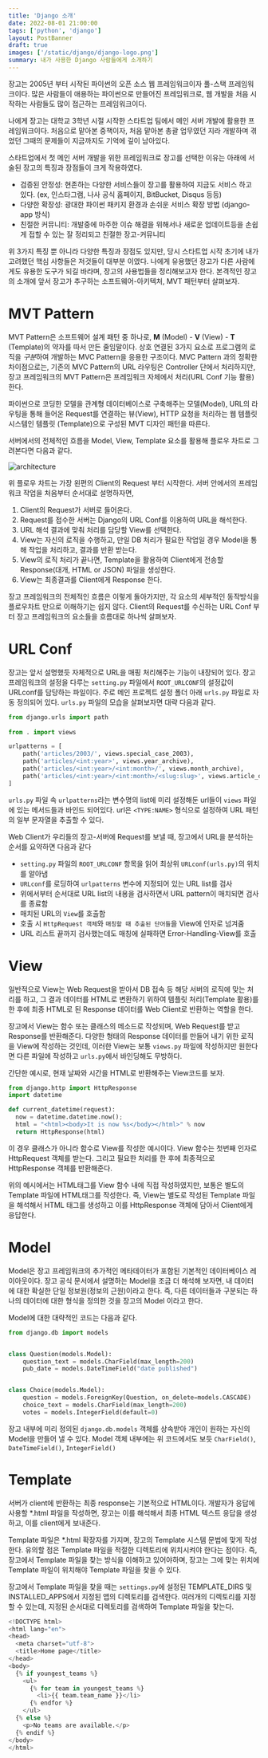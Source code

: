```yaml
---
title: 'Django 소개'
date: 2022-08-01 21:00:00
tags: ['python', 'django']
layout: PostBanner
draft: true
images: ['/static/django/django-logo.png']
summary: 내가 사용한 Django 사람들에게 소개하기
---
```


장고는 2005년 부터 시작된 파이썬의 오픈 소스 웹 프레임워크이자 풀-스택 프레임워크이다. 많은 사람들이 애용하는 파이썬으로 만들어진 프레임워크로, 웹 개발을 처음 시작하는 사람들도 많이 접근하는 프레임워크이다.

나에게 장고는 대학교 3학년 시절 시작한 스타트업 팀에서 메인 서버 개발에 활용한 프레임워크이다. 처음으로 맡아본 중책이자, 처음 맡아본 총괄 업무였던 지라 개발하며 겪었던 그때의 문제들이 지금까지도 기억에 깊이 남아있다.

스타트업에서 첫 메인 서버 개발을 위한 프레임워크로 장고를 선택한 이유는 아래에 서술된 장고의 특징과 장점들이 크게 작용하였다.

- 검증된 안정성: 현존하는 다양한 서비스들이 장고를 활용하여 지금도 서비스 하고 있다. (ex, 인스타그램, 나사 공식 홈페이지, BitBucket, Disqus 등등)
- 다양한 확장성: 광대한 파이썬 패키지 환경과 손쉬운 서비스 확장 방법 (django-app 방식)
- 친절한 커뮤니티: 개발중에 마주한 이슈 해결을 위해서나 새로운 업데이트등을 손쉽게 접할 수 있는 잘 정리되고 친절한 장고-커뮤니티

위 3가지 특징 뿐 아니라 다양한 특징과 장점도 있지만, 당시 스타트업 시작 초기에 내가 고려했던 핵심 사항들은 저것들이 대부분 이였다. 나에게 유용했던 장고가 다른 사람에게도 유용한 도구가 되길 바라며, 장고의 사용법들을 정리해보고자 한다. 본격적인 장고의 소개에 앞서 장고가 추구하는 소프트웨어-아키텍처, MVT 패턴부터 살펴보자.

# MVT Pattern
MVT Pattern은 소프트웨어 설계 패턴 중 하나로, **M** (Model) - **V** (View) - **T** (Template)의 약자를 따서 만든 줄임말이다. 상호 연결된 3가지 요소로 프로그램의 로직을 *구분*하여 개발하는 MVC Pattern을 응용한 구조이다. MVC Pattern 과의 정확한 차이점으로는, 기존의 MVC Pattern의 URL 라우팅은 Controller 단에서 처리하지만, 장고 프레임워크의 MVT Pattern은 프레임워크 자체에서 처리(URL Conf 기능 활용)한다.

파이썬으로 코딩한 모델을 관계형 데이터베이스로 구축해주는 모델(Model), URL의 라우팅을 통해 들어온 Request를 연결하는 뷰(View), HTTP 요청을 처리하는 웹 템플릿 시스템인 템플릿 (Template)으로 구성된 MVT 디자인 패턴을 따른다.

서버에서의 전체적인 흐름을 Model, View, Template 요소를 활용해 플로우 차트로 그려본다면 다음과 같다.

![architecture](/static/django/django-architecture.png)

위 플로우 차트는 가장 왼편의 Client의 Request 부터 시작한다. 서버 안에서의 프레임워크 작업을 처음부터 순서대로 설명하자면,

1. Client의 Request가 서버로 들어온다.
2. Request를 접수한 서버는 Django의 URL Conf를 이용하여 URL을 해석한다.
3. URL 해석 결과에 맞춰 처리를 담당할 View를 선택한다.
4. View는 자신의 로직을 수행하고, 만일 DB 처리가 필요한 작업일 경우 Model을 통해 작업을 처리하고, 결과를 반환 받는다.
5. View의 로직 처리가 끝나면, Template을 활용하여 Client에게 전송할 Response(대개, HTML or JSON) 파일을 생성한다.
6. View는 최종결과를 Client에게 Response 한다.

장고 프레임워크의 전체적인 흐름은 이렇게 돌아가지만, 각 요소의 세부적인 동작방식을 플로우차트 만으로 이해하기는 쉽지 않다. Client의 Request를 수신하는 URL Conf 부터 장고 프레임워크의 요소들을 흐름대로 하나씩 살펴보자.

# URL Conf
장고는 앞서 설명했듯 자체적으로 URL을 매핑 처리해주는 기능이 내장되어 있다. 장고 프레임워크의 설정을 다루는 ``setting.py`` 파일에서 ``ROOT_URLCONF``의 설정값이 URLconf를 담당하는 파일이다. 주로 메인 프로젝트 설정 폴더 아래 `urls.py` 파일로 자동 정의되어 있다. `urls.py` 파일의 모습을 살펴보자면 대략 다음과 같다.

```python
from django.urls import path
 
from . import views

urlpatterns = [
    path('articles/2003/', views.special_case_2003),
    path('articles/<int:year>', views.year_archive),
    path('articles/<int:year>/<int:month>/', views.month_archive),
    path('articles/<int:year>/<int:month>/<slug:slug>', views.article_detail),
]
```

`urls.py` 파일 속 `urlpatterns`라는 변수명의 list에 미리 설정해둔 url들이 `views` 파일에 있는 메서드들과 바인드 되어있다. url은 `<TYPE:NAME>` 형식으로 설정하여 URL 패턴의 일부 문자열을 추출할 수 있다.

Web Client가 우리들의 장고-서버에 Request를 보낼 때, 장고에서 URL을 분석하는 순서를 요약하면 다음과 같다
- `setting.py` 파일의 `ROOT_URLCONF` 항목을 읽어 최상위 `URLconf(urls.py)`의 위치를 알아냄
- `URLconf`를 로딩하여 `urlpatterns` 변수에 지정되어 있는 URL list를 검사
- 위에서부터 순서대로 URL list의 내용을 검사하면서 URL pattern이 매치되면 검사를 종료함
- 매치된 URL의 `View`를 호출함
- 호출 시 `HttpRequest 객체`와 `매칭할 때 추출된 단어들`을 View에 인자로 넘겨줌
- URL 리스트 끝까지 검사했는데도 매칭에 실패하면 Error-Handling-View를 호출



# View
일반적으로 View는 Web Request을 받아서 DB 접속 등 해당 서버의 로직에 맞는 처리를 하고, 그 결과 데이터를 HTML로 변환하기 위하여 템플릿 처리(Template 활용)를 한 후에 최종 HTML로 된 Response 데이터를 Web Client로 반환하는 역할을 한다.

장고에서 View는 함수 또는 클래스의 메소드로 작성되며, Web Request를 받고 Response를 반환해준다. 다양한 형태의 Response 데이터를 만들어 내기 위한 로직을 View에 작성하는 것인데, 이러한 View는 보통 `views.py` 파일에 작성하지만 원한다면 다른 파일에 작성하고 ``urls.py``에서 바인딩해도 무방하다.

간단한 예시로, 현재 날짜와 시간을 HTML로 반환해주는 View코드를 보자.

```python
from django.http import HttpResponse
import datetime

def current_datetime(request):
  now = datetime.datetime.now();
  html = "<html><body>It is now %s</body></html>" % now
  return HttpResponse(html)
```

이 경우 클래스가 아니라 함수로 View를 작성한 예시이다. View 함수는 첫번째 인자로 HttpRequest 객체를 받는다. 그리고 필요한 처리를 한 후에 최종적으로 HttpResponse 객체를 반환해준다.

위의 예시에서는 HTML태그를 View 함수 내에 직접 작성하였지만, 보통은 별도의 Template 파일에 HTML태그를 작성한다. 즉, View는 별도로 작성된 Template 파일을 해석해서 HTML 태그를 생성하고 이를 HttpResponse 객체에 담아서 Client에게 응답한다.

# Model
Model은 장고 프레임워크의 추가적인 메타데이터가 포함된 기본적인 데이터베이스 레이아웃이다. 장고 공식 문서에서 설명하는 Model을 조금 더 해석해 보자면, 내 데이터에 대한 확실한 단일 정보원(정보의 근원)이라고 한다. 즉, 다른 데이터들과 구분되는 하나의 데이터에 대한 형식을 정의한 것을 장고의 Model 이라고 한다.

Model에 대한 대략적인 코드는 다음과 같다.

```python
from django.db import models


class Question(models.Model):
    question_text = models.CharField(max_length=200)
    pub_date = models.DateTimeField("date published")


class Choice(models.Model):
    question = models.ForeignKey(Question, on_delete=models.CASCADE)
    choice_text = models.CharField(max_length=200)
    votes = models.IntegerField(default=0)
```

장고 내부에 미리 정의된 `django.db.models` 객체를 상속받아 개인이 원하는 자신의 Model을 만들어 낼 수 있다. Model 객체 내부에는 위 코드에서도 보듯 `CharField()`, `DateTimeField()`, `IntegerField()`

# Template
서버가 client에 반환하는 최종 response는 기본적으로 HTML이다. 개발자가 응답에 사용할 *.html 파일을 작성하면, 장고는 이를 해석해서 최종 HTML 텍스트 응답을 생성하고, 이를 client에게 보내준다.

Template 파일은 *.html 확장자를 가지며, 장고의 Template 시스템 문법에 맞게 작성한다. 유의할 점은 Template 파일을 적절한 디렉토리에 위치시켜야 한다는 점이다. 즉, 장고에서 Template 파일을 찾는 방식을 이해하고 있어야하며, 장고는 그에 맞는 위치에 Template 파일이 위치해야 Template 파일을 찾을 수 있다.

장고에서 Template 파일을 찾을 때는 `settings.py`에 설정된 TEMPLATE_DIRS 및 INSTALLED_APPS에서 지정된 앱의 디렉토리를 검색한다. 여러개의 디렉토리를 지정할 수 있는데, 지정된 순서대로 디렉토리를 검색하여 Template 파일을 찾는다.

```python
<!DOCTYPE html>
<html lang="en">
<head>
  <meta charset="utf-8">
  <title>Home page</title>
</head>
<body>
  {% if youngest_teams %}
    <ul>
      {% for team in youngest_teams %}
        <li>{{ team.team_name }}</li>
      {% endfor %}
    </ul>
  {% else %}
    <p>No teams are available.</p>
  {% endif %}
</body>
</html>
```
